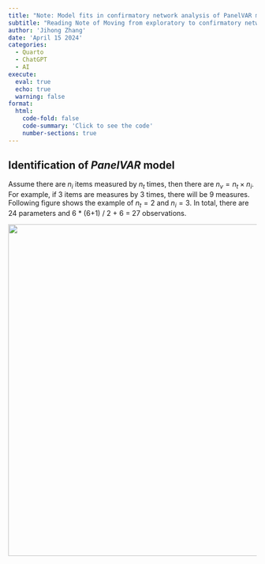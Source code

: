 ```yaml
---
title: "Note: Model fits in confirmatory network analysis of PanelVAR modeling"
subtitle: "Reading Note of Moving from exploratory to confirmatory network analysis: An evaluation of SEM fit indices and cutoff values in network psychometrics"
author: 'Jihong Zhang'
date: 'April 15 2024'
categories:
  - Quarto
  - ChatGPT
  - AI
execute: 
  eval: true
  echo: true
  warning: false
format: 
  html: 
    code-fold: false
    code-summary: 'Click to see the code'
    number-sections: true
---
```


## Identification of *PanelVAR* model

Assume there are $n_i$ items measured by $n_t$ times, then there are $n_v = n_t \times n_i$. For example, if 3 items are measures by 3 times, there will be 9 measures. Following figure shows the example of $n_t =2$ and $n_i = 3$. In total, there are 24 parameters and 6 \* (6+1) / 2 + 6 = 27 observations.

![](figures/ThreeItemDiagram.png){width="671"}
